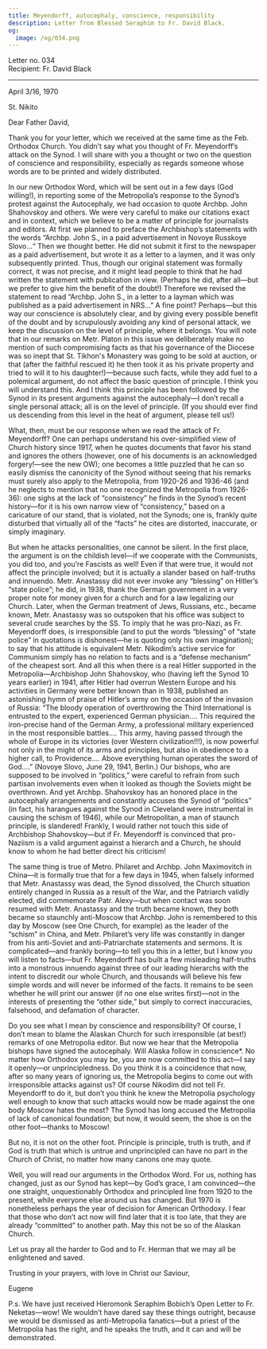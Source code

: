 ```yaml
---
title: Meyendorff, autocephaly, conscience, responsibility
description: Letter from Blessed Seraphim to Fr. David Black.
og:
  image: /og/034.png
---
```


<div style={{textAlign:'right', fontFamily:'monospace'}}>Letter no. 034</div>
<div style={{textAlign:'left', fontFamily:'monospace'}}>Recipient: Fr. David Black</div>

---

April 3/16, 1970

St. Nikito

Dear Father David,

Thank you for your letter, which we received at the same time as the Feb. Orthodox Church. You didn’t say what you thought of Fr. Meyendorff’s attack on the Synod. I will share with you a thought or two on the question of conscience and responsibility, especially as regards someone whose words are to be printed and widely distributed.

In our new Orthodox Word, which will be sent out in a few days (God willing!), in reporting some of the Metropolia’s response to the Synod’s protest against the Autocephaly, we had occasion to quote Archbp. John Shahovskoy and others. We were very careful to make our citations exact and in context, which we believe to be a matter of principle for journalists and editors. At first we planned to preface the Archbishop’s statements with the words “Archbp. John S., in a paid advertisement in Novoye Russkoye Slovo…“ Then we thought better. He did not submit it first to the newspaper as a paid advertisement, but wrote it as a letter to a laymen, and it was only subsequently printed. Thus, though our original statement was formally correct, it was not precise, and it might lead people to think that he had written the statement with publication in view. (Perhaps he did, after all—but we prefer to give him the benefit of the doubt!) Therefore we revised the statement to read “Archbp. John S., in a letter to a layman which was published as a paid advertisement in NRS…” A fine point? Perhaps—but this way our conscience is absolutely clear, and by giving every possible benefit of the doubt and by scrupulously avoiding any kind of personal attack, we keep the discussion on the level of principle, where it belongs. You will note that in our remarks on Metr. Platon in this issue we deliberately make no mention of such compromising facts as that his governance of the Diocese was so inept that St. Tikhon's Monastery was going to be sold at auction, or that (after the faithful rescued it) he then took it as his private property and tried to will it to his daughter!)—because such facts, while they add fuel to a polemical argument, do not affect the basic question of principle. I think you will understand this. And I think this principle has been followed by the Synod in its present arguments against the autocephaly—I don’t recall a single personal attack; all is on the level of principle. (If you should ever find us descending from this level in the heat of argument, please tell us!)

What, then, must be our response when we read the attack of Fr. Meyendorff? One can perhaps understand his over-simplified view of Church history since 1917, when he quotes documents that favor his stand and ignores the others (however, one of his documents is an acknowledged forgery!—see the new OW); one becomes a little puzzled that he can so easily dismiss the canonicity of the Synod without seeing that his remarks must surely also apply to the Metropolia, from 1920-26 and 1936-46 (and he neglects to mention that no one recognized the Metropolia from 1926-36): one sighs at the lack of “consistency” he finds in the Synod’s recent history—for it is his own narrow view of “consistency,” based on a caricature of our stand, that is violated, not the Synods; one is, frankly quite disturbed that virtually all of the “facts” he cites are distorted, inaccurate, or simply imaginary.

But when he attacks personalities, one cannot be silent. In the first place, the argument is on the childish level—if we cooperate with the Communists, you did too, and you’re Fascists as well! Even if that were true, it would not affect the principle involved; but it is actually a slander based on half-truths and innuendo. Metr. Anastassy did not ever invoke any “blessing” on Hitler’s “state police”; he did, in 1938, thank the German government in a very proper note for money given for a church and for a law legalizing our Church. Later, when the German treatment of Jews, Russians, etc., became known, Metr. Anastassy was so outspoken that his office was subject to several crude searches by the SS. To imply that he was pro-Nazi, as Fr. Meyendorff does, is irresponsible (and to put the words “blessing” of “state police” in quotations is dishonest—he is quoting only his own imagination); to say that his attitude is equivalent Metr. Nikodim’s active service for Communism simply has no relation to facts and is a “defense mechanism” of the cheapest sort. And all this when there is a real Hitler supported in the Metropolia—Archbishop John Shahovskoy, who (having left the Synod 10 years earlier) in 1941, after Hitler had overrun Western Europe and his activities in Germany were better known than in 1938, published an astonishing hymn of praise of Hitler’s army on the occasion of the invasion of Russia: “The bloody operation of overthrowing the Third International is entrusted to the expert, experienced German physician…. This required the iron-precise hand of the German Army, a professional military experienced in the most responsible battles…. This army, having passed through the whole of Europe in its victories (over Western civilization!!!), is now powerful not only in the might of its arms and principles, but also in obedience to a higher call, to Providence…. Above everything human operates the sword of God….” (Novoye Slovo, June 29, 1941, Berlin.) Our bishops, who are supposed to be involved in “politics,” were careful to refrain from such partisan involvements even when it looked as though the Soviets might be overthrown. And yet Archbp. Shahovskoy has an honored place in the autocephaly arrangements and constantly accuses the Synod of “politics” (in fact, his harangues against the Synod in Cleveland were instrumental in causing the schism of 1946), while our Metropolitan, a man of staunch principle, is slandered! Frankly, I would rather not touch this side of Archbishop Shahovskoy—but if Fr. Meyendorff is convinced that pro-Naziism is a valid argument against a hierarch and a Church, he should know to whom he had better direct his criticism!

The same thing is true of Metro. Philaret and Archbp. John Maximovitch in China—it is formally true that for a few days in 1945, when falsely informed that Metr. Anastassy was dead, the Synod dissolved, the Church situation entirely changed in Russia as a result of the War, and the Patriarch validly elected, did commemorate Patr. Alexy—but when contact was soon resumed with Metr. Anastassy and the truth became known, they both became so staunchly anti-Moscow that Archbp. John is remembered to this day by Moscow (see One Church, for example) as the leader of the “schism” in China, and Metr. Philaret’s very life was constantly in danger from his anti-Soviet and anti-Patriarchate statements and sermons. It is complicated—and frankly boring—to tell you this in a letter, but I know you will listen to facts—but Fr. Meyendorff has built a few misleading half-truths into a monstrous innuendo against three of our leading hierarchs with the intent to discredit our whole Church, and thousands will believe his few simple words and will never be informed of the facts. It remains to be seen whether he will print our answer (if no one else writes first)—not in the interests of presenting the “other side,” but simply to correct inaccuracies, falsehood, and defamation of character.

Do you see what I mean by conscience and responsibility? Of course, I don’t mean to blame the Alaskan Church for such irresponsible (at best!) remarks of one Metropolia editor. But now we hear that the Metropolia bishops have signed the autocephaly. Will Alaska follow in conscience*. No matter how Orthodox you may be, you are now committed to this act—I say it openly—or unprincipledness. Do you think it is a coincidence that now, after so many years of ignoring us, the Metropolia begins to come out with irresponsible attacks against us? Of course Nikodim did not tell Fr. Meyendorff to do it, but don’t you think he knew the Metropolia psychology well enough to know that such attacks would now be made against the one body Moscow hates the most? The Synod has long accused the Metropolia of lack of canonical foundation; but now, it would seem, the shoe is on the other foot—thanks to Moscow!

But no, it is not on the other foot. Principle is principle, truth is truth, and if God is truth that which is untrue and unprincipled can have no part in the Church of Christ, no matter how many canons one may quote.

Well, you will read our arguments in the Orthodox Word. For us, nothing has changed, just as our Synod has kept—by God’s grace, I am convinced—the one straight, unquestionably Orthodox and principled line from 1920 to the present, while everyone else around us has changed. But 1970 is nonetheless perhaps the year of decision for American Orthodoxy. I fear that those who don’t act now will find later that it is too late, that they are already “committed” to another path. May this not be so of the Alaskan Church.

Let us pray all the harder to God and to Fr. Herman that we may all be enlightened and saved.

Trusting in your prayers, with love in Christ our Saviour,

Eugene

P.s. We have just received Hieromonk Seraphim Bobich’s Open Letter to Fr. Neketas—wow! We wouldn’t have dared say these things outright, because we would be dismissed as anti-Metropolia fanatics—but a priest of the Metropolia has the right, and he speaks the truth, and it can and will be demonstrated.
